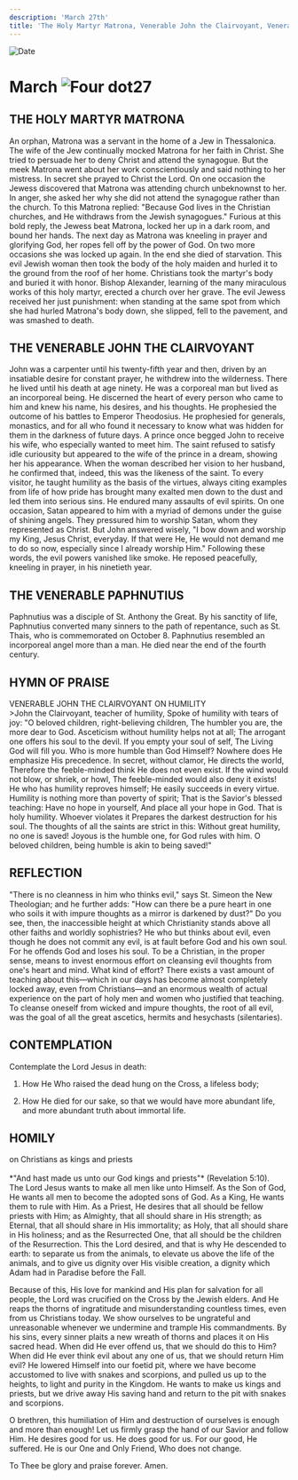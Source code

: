 ```yaml
---
description: 'March 27th'
title: 'The Holy Martyr Matrona, Venerable John the Clairvoyant, Venerable Paphnutius'
---
```


<RunningHead />
<Image src="/title-imprint.png" height={68} width={50} alt="Date" className="title-imprint"/>

# <div id="date">March <Image className="four-dot" src="/four-dot.png" height={15} width={15} alt="Four dot" />27</div>

## THE HOLY MARTYR MATRONA

An orphan, Matrona was a servant in the home of a Jew in Thessalonica. The wife of the Jew continually mocked Matrona for her faith in Christ.  She tried to persuade her to deny Christ and attend the synagogue. But the meek Matrona went about her work conscientiously and said nothing to her mistress. In secret she prayed to Christ the Lord. On one occasion the Jewess discovered that Matrona was attending church unbeknownst to her. In anger, she asked her why she did not attend the synagogue rather than the church. To this Matrona replied: "Because God lives in the Christian churches, and He withdraws from the Jewish synagogues." Furious at this bold reply, the Jewess beat Matrona, locked her up in a dark room, and bound her hands. The next day as Matrona was kneeling in prayer and glorifying God, her ropes fell off by the power of God. On two more occasions she was locked up again. In the end she died of starvation. This evil Jewish woman then took the body of the holy maiden and hurled it to the ground from the roof of her home. Christians took the martyr's body and buried it with honor. Bishop Alexander, learning of the many miraculous works of this holy martyr, erected a church over her grave. The evil Jewess received her just punishment: when standing at the same spot from which she had hurled Matrona's body down, she slipped, fell to the pavement, and was smashed to death.

## THE VENERABLE JOHN THE CLAIRVOYANT

John was a carpenter until his twenty-fifth year and then, driven by an insatiable desire for constant prayer, he withdrew into the wilderness. There he lived until his death at age ninety. He was a corporeal man but lived as an incorporeal being. He discerned the heart of every person who came to him and knew his name, his desires, and his thoughts. He prophesied the outcome of his battles to Emperor Theodosius. He prophesied for generals, monastics, and for all who found it necessary to know what was hidden for them in the darkness of future days. A prince once begged John to receive his wife, who especially wanted to meet him. The saint refused to satisfy idle curiousity but appeared to the wife of the prince in a dream, showing her his appearance. When the woman described her vision to her husband, he confirmed that, indeed, this was the likeness of the saint. To every visitor, he taught humility as the basis of the virtues, always citing examples from life of how pride has brought many exalted men down to the dust and led them into serious sins. He endured many assaults of evil spirits. On one occasion, Satan appeared to him with a myriad of demons under the guise of shining angels. They pressured him to worship Satan, whom they represented as Christ. But John answered wisely, "I bow down and worship my King, Jesus Christ, everyday. If that were He, He would not demand me to do so now, especially since I already worship Him." Following these words, the evil powers vanished like smoke. He reposed peacefully, kneeling in prayer, in his ninetieth year.

## THE VENERABLE PAPHNUTIUS

Paphnutius was a disciple of St. Anthony the Great. By his sanctity of life, Paphnutius converted many sinners to the path of repentance, such as St. Thais, who is commemorated on October 8. Paphnutius resembled an incorporeal angel more than a man. He died near the end of the fourth century.


## HYMN OF PRAISE
<div style={{textAlign:'center', color:'crimson', fontWeight:'bold'}}>
VENERABLE JOHN THE CLAIRVOYANT ON HUMILITY
</div>
>John the Clairvoyant, teacher of humility,  
Spoke of humility with tears of joy:  
"O beloved children, right-believing children,  
The humbler you are, the more dear to God.  
Asceticism without humility helps not at all;  
The arrogant one offers his soul to the devil.  
If you empty your soul of self,  
The Living God will fill you.  
Who is more humble than God Himself?  
Nowhere does He emphasize His precedence.  
In secret, without clamor, He directs the world,  
Therefore the feeble-minded think He does not even exist.  
If the wind would not blow, or shriek, or howl,  
The feeble-minded would also deny it exists!  
He who has humility reproves himself;  
He easily succeeds in every virtue.  
Humility is nothing more than poverty of spirit;  
That is the Savior's blessed teaching:  
Have no hope in yourself,  
And place all your hope in God.  
That is holy humility. Whoever violates it  
Prepares the darkest destruction for his soul.  
The thoughts of all the saints are strict in this:  
Without great humility, no one is saved!  
Joyous is the humble one, for God rules with him.  
O beloved children, being humble is akin to being saved!"  


## REFLECTION

"There is no cleanness in him who thinks evil," says St. Simeon the New Theologian; and he further adds: "How can there be a pure heart in one who soils it with impure thoughts as a mirror is darkened by dust?" Do you see, then, the inaccessible height at which Christianity stands above all other faiths and worldly sophistries? He who but thinks about evil, even though he does not commit any evil, is at fault before God and his own soul. For he offends God and loses his soul. To be a Christian, in the proper sense, means to invest enormous effort on cleansing evil thoughts from one's heart and mind. What kind of effort? There exists a vast amount of teaching about this—which in our days has become almost completely locked away, even from Christians—and an enormous wealth of actual experience on the part of holy men and women who justified that teaching. To cleanse oneself from wicked and impure thoughts, the root of all evil, was the goal of all the great ascetics, hermits and hesychasts (silentaries).


## CONTEMPLATION

Contemplate the Lord Jesus in death:

1. How He Who raised the dead hung on the Cross, a lifeless body;

2. How He died for our sake, so that we would have more abundant life, and more abundant truth about immortal life.


## HOMILY
<div style={{textAlign:'center', color:'crimson', fontWeight:'bold'}}>
on Christians as kings and priests
</div><br />
<div style={{textAlign:'right'}}>
*"And hast made us unto our God kings and priests"* (Revelation 5:10).
</div>
The Lord Jesus wants to make all men like unto Himself. As the Son of God, He wants all men to become the adopted sons of God. As a King, He wants them to rule with Him. As a Priest, He desires that all should be fellow priests with Him; as Almighty, that all should share in His strength; as Eternal, that all should share in His immortality; as Holy, that all should share in His holiness; and as the Resurrected One, that all should be the children of the Resurrection. This the Lord desired, and that is why He descended to earth: to separate us from the animals, to elevate us above the life of the animals, and to give us dignity over His visible creation, a dignity which Adam had in Paradise before the Fall.

Because of this, His love for mankind and His plan for salvation for all people, the Lord was crucified on the Cross by the Jewish elders. And He reaps the thorns of ingratitude and misunderstanding countless times, even from us Christians today. We show ourselves to be ungrateful and unreasonable whenever we undermine and trample His commandments. By his sins, every sinner plaits a new wreath of thorns and places it on His sacred head. When did He ever offend us, that we should do this to Him? When did He ever think evil about any one of us, that we should return Him evil? He lowered Himself into our foetid pit, where we have become accustomed to live with snakes and scorpions, and pulled us up to the heights, to light and purity in the Kingdom. He wants to make us kings and priests, but we drive away His saving hand and return to the pit with snakes and scorpions.

O brethren, this humiliation of Him and destruction of ourselves is enough and more than enough! Let us firmly grasp the hand of our Savior and follow Him. He desires good for us. He does good for us. For our good, He suffered. He is our One and Only Friend, Who does not change.

To Thee be glory and praise forever. Amen.